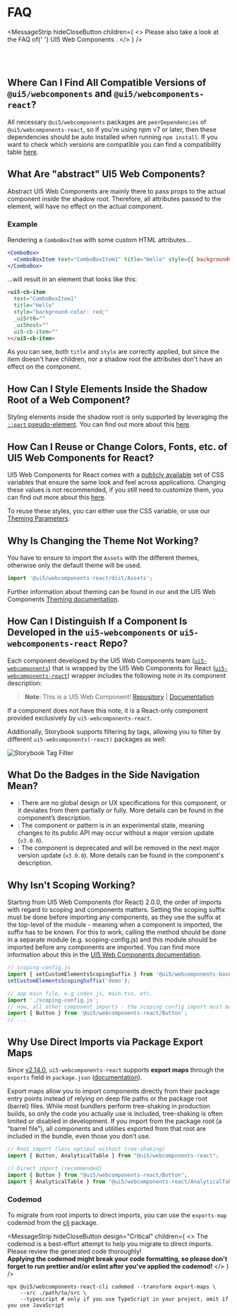 
<Meta title="FAQ" />

<TableOfContent />

# FAQ

<MessageStrip
  hideCloseButton
  children={
    <>
      Please also take a look at the FAQ of{' '}
      <ui5-link href="https://ui5.github.io/webcomponents/docs/FAQ/">
        UI5 Web Components
      </ui5-link>
      .
    </>
  }
/>

<br />
<br />

## Where Can I Find All Compatible Versions of `@ui5/webcomponents` and `@ui5/webcomponents-react`?

All necessary `@ui5/webcomponents` packages are `peerDependencies` of `@ui5/webcomponents-react`, so if you're using npm v7 or later, then these dependencies should be auto installed when running `npm install`.
If you want to check which versions are compatible you can find a compatibility table [here](?path=/docs/getting-started--docs#add-ui5webcomponents-react-to-an-existing-app).

## What Are "abstract" UI5 Web Components?

Abstract UI5 Web Components are mainly there to pass props to the actual component inside the shadow root. Therefore, all attributes passed to the element, will have no effect on the actual component.

### Example

Rendering a `ComboBoxItem` with some custom HTML attributes...

```jsx
<ComboBox>
  <ComboBoxItem text="ComboBoxItem1" title="Hello" style={{ backgroundColor: 'red' }} />
</ComboBox>
```

...will result in an element that looks like this:

```html
<ui5-cb-item
  text="ComboBoxItem1"
  title="Hello"
  style="background-color: red;"
  _ui5rt0=""
  _ui5host=""
  ui5-cb-item=""
></ui5-cb-item>
```

As you can see, both `title` and `style` are correctly applied, but since the item doesn't have children, nor a shadow root the attributes don't have an effect on the component.

## How Can I Style Elements Inside the Shadow Root of a Web Component?

Styling elements inside the shadow root is only supported by leveraging the [`::part` pseudo-element](https://developer.mozilla.org/en-US/docs/Web/CSS/::part). You can find out more about this [here](?path=/docs/knowledge-base-styling--docs#css-shadow-parts).

## How Can I Reuse or Change Colors, Fonts, etc. of UI5 Web Components for React?

UI5 Web Components for React comes with a [publicly available](https://github.com/SAP/theming-base-content) set of CSS variables that ensure the same look and feel across applications. Changing these values is not recommended, if you still need to customize them, you can find out more about this [here](?path=/docs/knowledge-base-styling--docs#styling-ui5-web-components-for-react-components).

To reuse these styles, you can either use the CSS variable, or use our [Theming Parameters](?path=/docs/knowledge-base-public-utils--docs#theming-parameters).

## Why Is Changing the Theme Not Working?

You have to ensure to import the `Assets` with the different themes, otherwise only the default theme will be used.

```ts
import '@ui5/webcomponents-react/dist/Assets';
```

Further information about theming can be found in our and the UI5 Web Components [Theming documentation](?path=/docs/getting-started--docs#theming).

## How Can I Distinguish If a Component Is Developed in the `ui5-webcomponents` or `ui5-webcomponents-react` Repo?

Each component developed by the UI5 Web Components team ([`ui5-webcomponents`](https://github.com/UI5/webcomponents)) that is wrapped by the UI5 Web Components for React ([`ui5-webcomponents-react`](https://github.com/UI5/webcomponents-react)) wrapper includes the following note in its component description:

> **Note**: This is a UI5 Web Component! [Repository](https://github.com/UI5/webcomponents) | [Documentation](https://ui5.github.io/webcomponents/)

If a component does not have this note, it is a React-only component provided exclusively by `ui5-webcomponents-react`.

Additionally, Storybook supports filtering by tags, allowing you to filter by different `ui5-webcomponents(-react)` packages as well:

<img src={SbTagFilter} alt="Storybook Tag Filter" height={420} />

## What Do the Badges in the Side Navigation Mean?

- <Badge type="custom" />: There are no global design or UX specifications for this component, or it deviates from them partially or fully. More details can be found in the component’s description.
- <Badge type="experimental" />: The component or pattern is in an experimental state, meaning changes to its public API may occur without a major version update (`v3.0.0`).
- <Badge type="deprecated" />: The component is deprecated and will be removed in the next major version update (`v3.0.0`). More details can be found in the component's description.

## Why Isn't Scoping Working?

Starting from UI5 Web Components (for React) 2.0.0, the order of imports with regard to scoping and components matters.
Setting the scoping suffix must be done before importing any components, as they use the suffix at the top-level of the module - meaning when a component is imported, the suffix has to be known.
For this to work, calling the method should be done in a separate module (e.g. scoping-config.js) and this module should be imported before any components are imported.
You can find more information about this in the [UI5 Web Components documentation](https://ui5.github.io/webcomponents/docs/advanced/scoping/).

```ts
// scoping-config.js
import { setCustomElementsScopingSuffix } from '@ui5/webcomponents-base/dist/CustomElementsScope.js';
setCustomElementsScopingSuffix('demo');

// app main file, e.g index.js, main.tsx, etc.
import './scoping-config.js';
// now, all other component imports - the scoping config import must be the first import of the app
import { Button } from '@ui5/webcomponents-react/Button';
// ...
```

## Why Use Direct Imports via Package Export Maps

Since [v2.14.0](https://github.com/UI5/webcomponents-react/releases/tag/v2.14.0), `ui5-webcomponents-react` supports **export maps** through the `exports` field in `package.json` ([documentation](https://nodejs.org/api/packages.html#exports)).

Export maps allow you to import components directly from their package entry points instead of relying on deep file paths or the package root (barrel) files.
While most bundlers perform tree-shaking in production builds, so only the code you actually use is included, tree-shaking is often limited or disabled in development. If you import from the package root (a “barrel file”), all components and utilities exported from that root are included in the bundle, even those you don’t use.

```ts
// Root import (less optimal without tree-shaking)
import { Button, AnalyticalTable } from "@ui5/webcomponents-react";

// Direct import (recommended)
import { Button } from "@ui5/webcomponents-react/Button";
import { AnalyticalTable } from "@ui5/webcomponents-react/AnalyticalTable";
```

### Codemod

To migrate from root imports to direct imports, you can use the `exports-map` codemod from the [cli](https://github.com/UI5/webcomponents-react/blob/main/packages/cli/README.md) package.

<MessageStrip
    hideCloseButton
    design="Critical"
    children={
        <>
            The codemod is a best-effort attempt to help you migrate to direct imports. Please review the generated code thoroughly!
            <br />
            <strong>
                Applying the codemod might break your code formatting, so please don't forget to run prettier and/or eslint
                after you've applied the codemod!
            </strong>
        </>
    }
/>

```shell
npx @ui5/webcomponents-react-cli codemod --transform export-maps \
    --src ./path/to/src \
    --typescript # only if you use TypeScript in your project, omit if you use JavaScript
```

<Footer />
